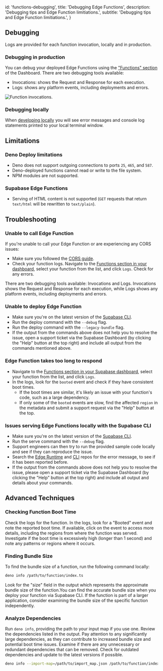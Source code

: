 
  id: 'functions-debugging',
  title: 'Debugging Edge Functions',
  description: 'Debugging tips and Edge Function limitiations.',
  subtitle: 'Debugging tips and Edge Function limitiations.',
}

## Debugging

Logs are provided for each function invocation, locally and in production.

### Debugging in production

You can debug your deployed Edge Functions using the ["Functions" section](https://supabase.com/dashboard/project/_/functions) of the Dashboard. There are two debugging tools available:

- Invocations: shows the Request and Response for each execution.
- Logs: shows any platform events, including deployments and errors.

![Function invocations.](/docs/img/guides/functions/function-logs.png)

### Debugging locally

When [developing locally](/docs/guides/functions/local-development) you will see error messages and console log statements printed to your local terminal window.

## Limitations

### Deno Deploy limitations

- Deno does not support outgoing connections to ports `25`, `465`, and `587`.
- Deno-deployed functions cannot read or write to the file system.
- NPM modules are not supported.

### Supabase Edge Functions

- Serving of HTML content is not supported (`GET` requests that return `text/html` will be rewritten to `text/plain`).

## Troubleshooting

### Unable to call Edge Function

If you're unable to call your Edge Function or are experiencing any CORS issues:

- Make sure you followed the [CORS guide](/docs/guides/functions/cors).
- Check your function logs. Navigate to the [Functions section in your dashboard](https://supabase.com/dashboard/project/_/functions), select your function from the list, and click `Logs`. Check for any errors.

There are two debugging tools available: Invocations and Logs. Invocations shows the Request and Response for each execution, while Logs shows any platform events, including deployments and errors.

### Unable to deploy Edge Function

- Make sure you're on the latest version of the [Supabase CLI](/docs/guides/cli#updates).
- Run the deploy command with the `--debug` flag.
- Run the deploy command with the `--legacy-bundle` flag.
- If the output from the commands above does not help you to resolve the issue, open a support ticket via the Supabase Dashboard (by clicking the "Help" button at the top right) and include all output from the commands mentioned above.

### Edge Function takes too long to respond

- Navigate to the [Functions section in your Supabase dashboard](https://supabase.com/dashboard/project/_/functions), select your function from the list, and click `Logs`.
- In the logs, look for the `booted` event and check if they have consistent boot times.
  - If the boot times are similar, it's likely an issue with your function's code, such as a large dependency.
  - If only some of the `booted` events are slow, find the affected `region` in the metadata and submit a support request via the "Help" button at the top.

### Issues serving Edge Functions locally with the Supabase CLI

- Make sure you're on the latest version of the [Supabase CLI](/docs/guides/cli#updates).
- Run the serve command with the `--debug` flag.
- Support engineers can then try to run the provided sample code locally and see if they can reproduce the issue.
- Search the [Edge Runtime](https://github.com/supabase/edge-runtime) and [CLI](https://github.com/supabase/cli) repos for the error message, to see if it has been reported before.
- If the output from the commands above does not help you to resolve the issue, please open a support ticket via the Supabase Dashboard (by clicking the "Help" button at the top right) and include all output and details about your commands.

## Advanced Techniques

### Checking Function Boot Time

Check the logs for the function. In the logs, look for a "Booted" event and note the reported boot time. If available, click on the event to access more details, including the regions from where the function was served. Investigate if the boot time is excessively high (longer than 1 second) and note any patterns or regions where it occurs.

### Finding Bundle Size

To find the bundle size of a function, run the following command locally:

```bash
deno info /path/to/function/index.ts
```

Look for the "size" field in the output which represents the approximate bundle size of the function.You can find the accurate bundle size when you deploy your function via Supabase CLI. If the function is part of a larger application, consider examining the bundle size of the specific function independently.

### Analyze Dependencies

Run `deno info`, providing the path to your input map if you use one.
Review the dependencies listed in the output. Pay attention to any significantly large dependencies, as they can contribute to increased bundle size and potential boot time issues.
Examine if there are any unnecessary or redundant dependencies that can be removed. Check for outdated dependencies and update to the latest versions if possible.

```bash
deno info --import-map=/path/to/import_map.json /path/to/function/index.ts
```


